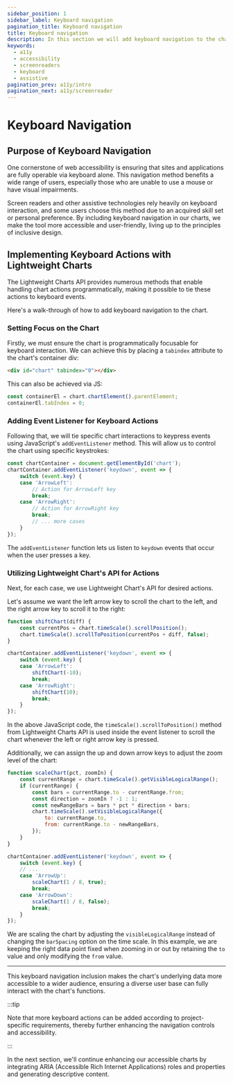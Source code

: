 ```yaml
---
sidebar_position: 1
sidebar_label: Keyboard navigation
pagination_title: Keyboard navigation
title: Keyboard navigation
description: In this section we will add keyboard navigation to the chart.
keywords:
  - a11y
  - accessibility
  - screenreaders
  - keyboard
  - assistive
pagination_prev: a11y/intro
pagination_next: a11y/screenreader
---
```


# Keyboard Navigation

## Purpose of Keyboard Navigation

One cornerstone of web accessibility is ensuring that sites and applications are
fully operable via keyboard alone. This navigation method benefits a wide range
of users, especially those who are unable to use a mouse or have visual
impairments.

Screen readers and other assistive technologies rely heavily on keyboard
interaction, and some users choose this method due to an acquired skill set or
personal preference. By including keyboard navigation in our charts, we make the
tool more accessible and user-friendly, living up to the principles of inclusive
design.

## Implementing Keyboard Actions with Lightweight Charts

The Lightweight Charts API provides numerous methods that enable handling chart
actions programmatically, making it possible to tie these actions to keyboard
events.

Here's a walk-through of how to add keyboard navigation to the chart.

### Setting Focus on the Chart

Firstly, we must ensure the chart is programmatically focusable for keyboard
interaction. We can achieve this by placing a `tabindex` attribute to the
chart's container div:

```html
<div id="chart" tabindex="0"></div>
```

This can also be achieved via JS:

```js
const containerEl = chart.chartElement().parentElement;
containerEl.tabIndex = 0;
```

### Adding Event Listener for Keyboard Actions

Following that, we will tie specific chart interactions to keypress events using
JavaScript's `addEventListener` method. This will allow us to control the chart
using specific keystrokes:

```js
const chartContainer = document.getElementById('chart');
chartContainer.addEventListener('keydown', event => {
    switch (event.key) {
    case 'ArrowLeft':
        // Action for ArrowLeft key
        break;
    case 'ArrowRight':
        // Action for ArrowRight key
        break;
        // ... more cases
    }
});
```

The `addEventListener` function lets us listen to `keydown` events that occur
when the user presses a key.

### Utilizing Lightweight Chart's API for Actions

Next, for each case, we use Lightweight Chart's API for desired actions.

Let's assume we want the left arrow key to scroll the chart to the left, and the
right arrow key to scroll it to the right:

```js
function shiftChart(diff) {
    const currentPos = chart.timeScale().scrollPosition();
    chart.timeScale().scrollToPosition(currentPos + diff, false);
}

chartContainer.addEventListener('keydown', event => {
    switch (event.key) {
    case 'ArrowLeft':
        shiftChart(-10);
        break;
    case 'ArrowRight':
        shiftChart(10);
        break;
    }
});
```

In the above JavaScript code, the `timeScale().scrollToPosition()` method from
Lightweight Charts API is used inside the event listener to scroll the chart
whenever the left or right arrow key is pressed.

Additionally, we can assign the up and down arrow keys to adjust the zoom level
of the chart:

```js
function scaleChart(pct, zoomIn) {
    const currentRange = chart.timeScale().getVisibleLogicalRange();
    if (currentRange) {
        const bars = currentRange.to - currentRange.from;
        const direction = zoomIn ? -1 : 1;
        const newRangeBars = bars * pct * direction + bars;
        chart.timeScale().setVisibleLogicalRange({
            to: currentRange.to,
            from: currentRange.to - newRangeBars,
        });
    }
}

chartContainer.addEventListener('keydown', event => {
    switch (event.key) {
    // ...
    case 'ArrowUp':
        scaleChart(1 / 8, true);
        break;
    case 'ArrowDown':
        scaleChart(1 / 8, false);
        break;
    }
});
```

We are scaling the chart by adjusting the `visibleLogicalRange` instead of
changing the `barSpacing` option on the time scale. In this example, we are
keeping the right data point fixed when zooming in or out by retaining the `to`
value and only modifying the `from` value.

---

This keyboard navigation inclusion makes the chart's underlying data more
accessible to a wider audience, ensuring a diverse user base can fully interact
with the chart's functions.

:::tip

Note that more keyboard actions can be added according to
project-specific requirements, thereby further enhancing the navigation controls
and accessibility.

:::

In the next section, we'll continue enhancing our accessible charts by
integrating ARIA (Accessible Rich Internet Applications) roles and properties and generating descriptive content.
